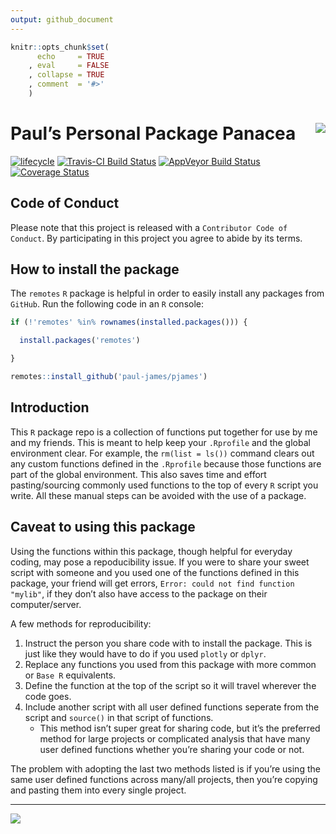 ```yaml
---
output: github_document
---
```


<!-- README.md is generated from README.Rmd. Please edit that file -->

```r
knitr::opts_chunk$set(
      echo     = TRUE
    , eval     = FALSE
    , collapse = TRUE
    , comment  = '#>'
    )
```


# Paul's Personal Package Panacea <img src='man/figures/logo.png' align='right'/>


[![lifecycle](https://img.shields.io/badge/lifecycle-experimental-orange.svg?style=flat-square&longCache=true)](https://tidyverse.org/lifecycle/#experimental)
[![Travis-CI Build Status](https://img.shields.io/travis/Paul-James/pjames/master.svg?logo=travis&longCache=true&style=flat-square)](https://travis-ci.org/Paul-James/pjames)
[![AppVeyor Build Status](https://img.shields.io/appveyor/ci/Paul-James/pjames/master.svg?logo=appveyor&longCache=true&style=flat-square)](https://ci.appveyor.com/project/Paul-James/pjames)
[![Coverage Status](https://img.shields.io/codecov/c/github/Paul-James/pjames/master.svg?style=flat-square&longCache=true)](https://codecov.io/github/Paul-James/pjames?branch=master)


## Code of Conduct

Please note that this project is released with a `Contributor Code of Conduct`. By participating in this project you agree to abide by its terms.

## How to install the package

The `remotes` `R` package is helpful in order to easily install any packages from `GitHub`. Run the following code in an `R` console:

```r
if (!'remotes' %in% rownames(installed.packages())) {

  install.packages('remotes')

}

remotes::install_github('paul-james/pjames')
```

## Introduction

This `R` package repo is a collection of functions put together for use by me and my friends. This is meant to help keep your `.Rprofile` and the global environment clear. For example, the `rm(list = ls())` command clears out any custom functions defined in the `.Rprofile` because those functions are part of the global environment. This also saves time and effort pasting/sourcing commonly used functions to the top of every `R` script you write. All these manual steps can be avoided with the use of a package.

## Caveat to using this package

Using the functions within this package, though helpful for everyday coding, may pose a repoducibility issue. If you were to share your sweet script with someone and you used one of the functions defined in this package, your friend will get errors, `Error: could not find function "mylib"`, if they don't also have access to the package on their computer/server.

A few methods for reproducibility:

1. Instruct the person you share code with to install the package. This is just like they would have to do if you used `plotly` or `dplyr`.
1. Replace any functions you used from this package with more common or `Base R` equivalents.
1. Define the function at the top of the script so it will travel wherever the code goes.
1. Include another script with all user defined functions seperate from the script and `source()` in that script of functions.
    * This method isn't super great for sharing code, but it's the preferred method for large projects or complicated analysis that have many user defined functions whether you're sharing your code or not.

The problem with adopting the last two methods listed is if you're using the same user defined functions across many/all projects, then you're copying and pasting them into every single project. 


---

<img src='man/figures/pyaa-office-whiteboard.png' align='left'/>
